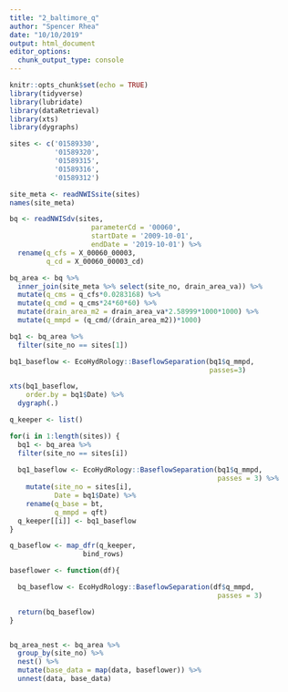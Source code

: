 ```yaml
---
title: "2_baltimore_q"
author: "Spencer Rhea"
date: "10/10/2019"
output: html_document
editor_options: 
  chunk_output_type: console
---
```


```r
knitr::opts_chunk$set(echo = TRUE)
library(tidyverse)
library(lubridate)
library(dataRetrieval)
library(xts)
library(dygraphs)
```


```r
sites <- c('01589330',
           '01589320',
           '01589315',
           '01589316',
           '01589312')

site_meta <- readNWISsite(sites)
names(site_meta)

```



```r

bq <- readNWISdv(sites, 
                    parameterCd = '00060',
                    startDate = '2009-10-01',
                    endDate = '2019-10-01') %>%
  rename(q_cfs = X_00060_00003,
         q_cd = X_00060_00003_cd) 


```


```r

bq_area <- bq %>%
  inner_join(site_meta %>% select(site_no, drain_area_va)) %>%
  mutate(q_cms = q_cfs*0.0283168) %>%
  mutate(q_cmd = q_cms*24*60*60) %>%
  mutate(drain_area_m2 = drain_area_va*2.58999*1000*1000) %>%
  mutate(q_mmpd = (q_cmd/(drain_area_m2))*1000)

```



```r
bq1 <- bq_area %>%
  filter(site_no == sites[1])

bq1_baseflow <- EcoHydRology::BaseflowSeparation(bq1$q_mmpd,
                                                 passes=3)

xts(bq1_baseflow,
    order.by = bq1$Date) %>%
  dygraph(.)

```


```r
q_keeper <- list()

for(i in 1:length(sites)) {
  bq1 <- bq_area %>%
  filter(site_no == sites[i])
  
  bq1_baseflow <- EcoHydRology::BaseflowSeparation(bq1$q_mmpd,
                                                   passes = 3) %>%
    mutate(site_no = sites[i],
           Date = bq1$Date) %>%
    rename(q_base = bt,
           q_mmpd = qft)
  q_keeper[[i]] <- bq1_baseflow
}

q_baseflow <- map_dfr(q_keeper, 
                  bind_rows)


```


```r
baseflower <- function(df){

  bq_baseflow <- EcoHydRology::BaseflowSeparation(df$q_mmpd,
                                                   passes = 3) 

  return(bq_baseflow)
}


bq_area_nest <- bq_area %>%
  group_by(site_no) %>%
  nest() %>%
  mutate(base_data = map(data, baseflower)) %>%
  unnest(data, base_data)

```
